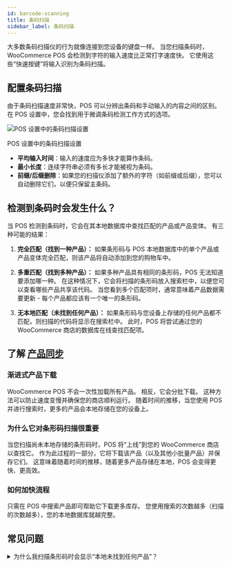 ```yaml
---
id: barcode-scanning
title: 条码扫描
sidebar_label: 条码扫描
---
```



大多数条码扫描仪的行为就像连接到您设备的键盘一样。
当您扫描条码时，WooCommerce POS 会检测到字符的输入速度比正常打字速度快。
它使用这些“快速按键”将输入识别为条码扫描。

## 配置条码扫描

由于条码扫描速度非常快，POS 可以分辨出条码和手动输入的内容之间的区别。
在 POS 设置中，您会找到用于微调条码检测工作方式的选项。

<div class="image-container">
<Image
alt="POS 设置中的条码扫描设置"
img="/img/barcode-scanning-settings.png"
style={{maxHeight: 500}}
/>
<p class="image-caption">
POS 设置中的条码扫描设置
</p>
</div>

- **平均输入时间**：输入的速度应为多快才能算作条码。
- **最小长度**：连续字符串必须有多长才能被视为条码。
- **前缀/后缀删除**：如果您的扫描仪添加了额外的字符（如前缀或后缀），您可以自动删除它们，以便只保留主条码。

## 检测到条码时会发生什么？

当 POS 检测到条码时，它会在其本地数据库中查找匹配的产品或产品变体。
有三种可能的结果：

1. **完全匹配（找到一种产品）：**
如果条形码与 POS 本地数据库中的单个产品或产品变体完全匹配，则该产品将自动添加到您的购物车中。

2. **多重匹配（找到多种产品）：**
如果多种产品具有相同的条形码，POS 无法知道要添加哪一种。
在这种情况下，它会将扫描的条形码放入搜索栏中，以便您可以查看哪些产品共享该代码。
当您看到多个匹配项时，通常意味着产品数据需要更新 - 每个产品都应该有一个唯一的条形码。

3. **无本地匹配（未找到任何产品）：**
如果条形码与您设备上存储的任何产品都不匹配，则扫描的代码将显示在搜索栏中。
此时，POS 将尝试通过您的 WooCommerce 商店的数据库在线查找匹配项。

## 了解 [产品同步](./sync.mdx)

### 渐进式产品下载

WooCommerce POS 不会一次性加载所有产品。
相反，它会分批下载。
这种方法可以防止速度变慢并确保您的商店顺利运行。
随着时间的推移，当您使用 POS 并进行搜索时，更多的产品会本地存储在您的设备上。

### 为什么它对条形码扫描很重要

当您扫描尚未本地存储的条形码时，POS 将“上线”到您的 WooCommerce 商店以查找它。
作为此过程的一部分，它将下载该产品（以及其他小批量产品）并保存它们。
这意味着随着时间的推移，随着更多产品存储在本地，POS 会变得更快、更高效。

### 如何加快流程

只需在 POS 中搜索产品即可帮助它下载更多库存。
您使用搜索的次数越多（扫描的次数越多），您的本地数据库就越完整。

## 常见问题

<details>

<summary>为什么我扫描条形码时会显示“本地未找到任何产品”？</summary>

并非所有产品从一开始就可在本地使用。
POS 会逐渐从您的在线商店下载产品并将其存储在您的设备上。
如果您刚刚扫描的产品尚未存储，搜索会触发 POS 在线查找并下载，以便将来使用。

</details>

